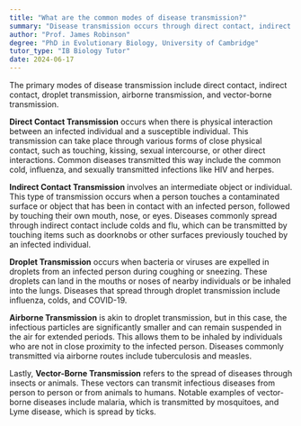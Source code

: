 ```yaml
---
title: "What are the common modes of disease transmission?"
summary: "Disease transmission occurs through direct contact, indirect contact, droplet transmission, airborne transmission, and vector-borne transmission, each representing different ways pathogens spread between hosts."
author: "Prof. James Robinson"
degree: "PhD in Evolutionary Biology, University of Cambridge"
tutor_type: "IB Biology Tutor"
date: 2024-06-17
---
```


The primary modes of disease transmission include direct contact, indirect contact, droplet transmission, airborne transmission, and vector-borne transmission.

**Direct Contact Transmission** occurs when there is physical interaction between an infected individual and a susceptible individual. This transmission can take place through various forms of close physical contact, such as touching, kissing, sexual intercourse, or other direct interactions. Common diseases transmitted this way include the common cold, influenza, and sexually transmitted infections like HIV and herpes.

**Indirect Contact Transmission** involves an intermediate object or individual. This type of transmission occurs when a person touches a contaminated surface or object that has been in contact with an infected person, followed by touching their own mouth, nose, or eyes. Diseases commonly spread through indirect contact include colds and flu, which can be transmitted by touching items such as doorknobs or other surfaces previously touched by an infected individual.

**Droplet Transmission** occurs when bacteria or viruses are expelled in droplets from an infected person during coughing or sneezing. These droplets can land in the mouths or noses of nearby individuals or be inhaled into the lungs. Diseases that spread through droplet transmission include influenza, colds, and COVID-19.

**Airborne Transmission** is akin to droplet transmission, but in this case, the infectious particles are significantly smaller and can remain suspended in the air for extended periods. This allows them to be inhaled by individuals who are not in close proximity to the infected person. Diseases commonly transmitted via airborne routes include tuberculosis and measles.

Lastly, **Vector-Borne Transmission** refers to the spread of diseases through insects or animals. These vectors can transmit infectious diseases from person to person or from animals to humans. Notable examples of vector-borne diseases include malaria, which is transmitted by mosquitoes, and Lyme disease, which is spread by ticks.
    